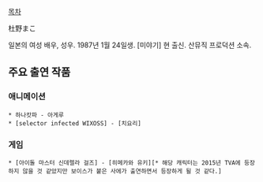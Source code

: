 [[목차]]

杜野まこ

일본의 여성 배우, 성우. 1987년 1월 24일생. [미야기] 현 출신. 산뮤직 프로덕션 소속.

== 주요 출연 작품 ==
=== 애니메이션 ===
 * 하나캇파 - 아게루
 * [selector infected WIXOSS] - [치요리]
=== 게임 ===
 * [아이돌 마스터 신데렐라 걸즈] - [히메카와 유키][* 해당 캐릭터는 2015년 TVA에 등장하지 않을 것 같았지만 보이스가 붙은 사에가 출연하면서 등장하게 될 것 같다.]
